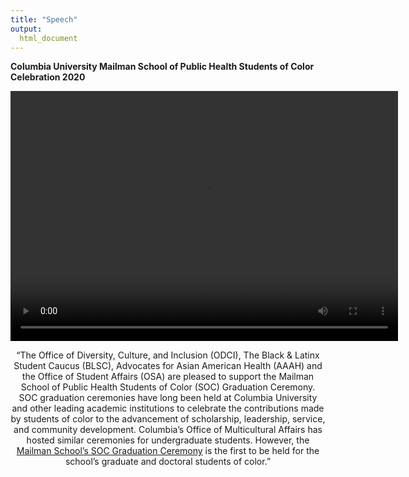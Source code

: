 ```yaml
---
title: "Speech"
output: 
  html_document
---
```


**Columbia University Mailman School of Public Health Students of Color Celebration 2020**

<video src="TSpeech.m4v" width="620" height="400" controls preload></video>


<p>
<center>"The Office of Diversity, Culture, and Inclusion (ODCI), The Black & Latinx Student Caucus (BLSC), Advocates for Asian American Health (AAAH) and the Office of Student Affairs (OSA) are pleased to support the Mailman School of Public Health Students of Color (SOC) Graduation Ceremony. SOC graduation ceremonies have long been held at Columbia University and other leading academic institutions to celebrate the contributions made by students of color to the advancement of scholarship, leadership, service, and community development. Columbia’s Office of Multicultural Affairs has hosted similar ceremonies for undergraduate students. However, the [Mailman School’s SOC Graduation Ceremony](https://www.publichealth.columbia.edu/research/office-diversity-culture-and-inclusion/students-color-ceremony) is the first to be held for the school’s graduate and doctoral students of color."</center>
</p>
